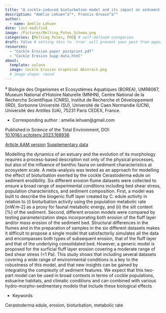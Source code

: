 ```yaml
---
title: "A cockle-induced bioturbation model and its impact on sediment erodibility: a meta-analysis."
description: "Amélie Lehuen^a^*, Francis Orvain^a^"
author:
  - name: Amélie Lehuen
date: last-modified
image: /Pictures/Melting_Potes_Schema.png
categories: [Melting Potes, PhD] # self-defined categories
draft: false # setting this to `true` will prevent your post from appearing on your listing page until you're ready!
resources:
  - "Cockle Erosion paper postprint.pdf"
  - "Cockle Erosion Supp data.html"
about:
  template: solana
  image: Cockle Erosion Graphical Abstract.png
  # image-shape: round
---
```


^a^ Biologie des Organismes et Ecosystèmes Aquatiques (BOREA), UMR8067, Museum National d'Histoire Naturelle (MNHN), Centre National de la Recherche Scientifique (CNRS), Institut de Recherche et Développement (IRD), Sorbonne Université (SU), Université de Caen Normandie (UCN), Université des Antilles (UA), 75231 Paris CEDEX, France.

* Corresponding author : amelie.lehuen@gmail.com

Published in Science of the Total Environment, DOI: [10.1016/j.scitotenv.2023.168936](https://doi.org/10.1016/j.scitotenv.2023.168936)

[Article AAM version](Cockle Erosion paper postprint.pdf) [Supplementary data](Cockle Erosion Supp data.html)

Modelling the dynamics of an estuary and the evolution of its morphology requires a process-based description not only of the physical processes, but also of the influence of benthic fauna on sediment characteristics at ecosystem scale. A meta-analysis was tested as an approach for modelling the effect of bioturbation exerted by the cockle Cerastoderma edule on sediment erodibility. Six different erosion flume datasets were collected to ensure a broad range of experimental conditions including bed shear stress, population characteristics, and sediment composition. First, a model was built to describe the biogenic fluff layer created by C. edule activity in relation to (i) bioturbation activity using the population metabolic rate [mW.m-2] as a proxy for faunal metabolic energy, and (ii) the silt content [%] of the sediment. Second, different erosion models were compared by testing parameterization steps incorporating both erosion of the fluff layer and/or mass erosion of the sediment bed. Structural differences in the flumes and in the preparation of samples in the six different datasets makes it difficult to propose a single model that satisfactorily simulates all the data and encompasses both types of subsequent erosion, that of the fluff layer and that of the underlying consolidated bed. However, a generic model is proposed for the surficial fluff layer erosion covering a moderate range of bed shear stress (<1 Pa). This study shows that including several datasets covering a wide range of environmental conditions is a key to the robustness of this model, and that new insights can be gained by integrating the complexity of sediment features. We expect that this two-part model can be used in broad contexts in terms of cockle populations, estuarine habitats, and climatic conditions and can combined with various hydro-morpho-sedimentary models that include these biological effects

* Keywords

Cerastoderma edule, erosion, bioturbation, metabolic rate

